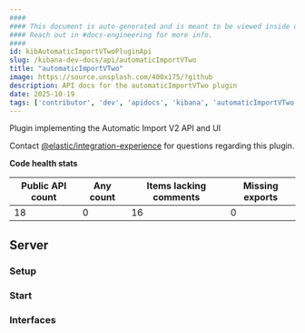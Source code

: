 ```yaml
---
####
#### This document is auto-generated and is meant to be viewed inside our experimental, new docs system.
#### Reach out in #docs-engineering for more info.
####
id: kibAutomaticImportVTwoPluginApi
slug: /kibana-dev-docs/api/automaticImportVTwo
title: "automaticImportVTwo"
image: https://source.unsplash.com/400x175/?github
description: API docs for the automaticImportVTwo plugin
date: 2025-10-19
tags: ['contributor', 'dev', 'apidocs', 'kibana', 'automaticImportVTwo']
---
```


Plugin implementing the Automatic Import V2 API and UI

Contact [@elastic/integration-experience](https://github.com/orgs/elastic/teams/integration-experience) for questions regarding this plugin.

**Code health stats**

| Public API count  | Any count | Items lacking comments | Missing exports |
|-------------------|-----------|------------------------|-----------------|
| 18 | 0 | 16 | 0 |

## Server

### Setup
<DocDefinitionList data={[automaticImportVTwoObj.server.setup]}/>

### Start
<DocDefinitionList data={[automaticImportVTwoObj.server.start]}/>

### Interfaces
<DocDefinitionList data={automaticImportVTwoObj.server.interfaces}/>

